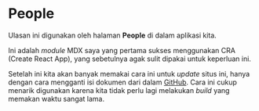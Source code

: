 # People

Ulasan ini digunakan oleh halaman **People** di dalam aplikasi kita.

Ini adalah _module_ MDX saya yang pertama sukses menggunakan CRA (Create React App),
yang sebetulnya agak sulit dipakai untuk keperluan ini.

Setelah ini kita akan banyak memakai cara ini untuk _update_ situs ini, hanya dengan cara 
mengganti isi dokumen dari dalam [GitHub](https://github.com/fxadilima/webnovel). Cara ini 
cukup menarik digunakan karena kita tidak perlu lagi melakukan _build_ yang memakan waktu sangat
lama.


